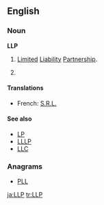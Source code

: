 ==English==
{{wikipedia}}

===Noun===
'''LLP'''

# {{business}}{{legal}} [[limited|Limited]] [[liability|Liability]] [[partnership|Partnership]].
# {{computing}} {{initialism of|Laser Light Plane}}

====Translations====
* French: [[S.R.L.]]

====See also====
* [[LP]]
* [[LLLP]]
* [[LLC]]

===Anagrams===
* [[PLL#English|PLL]]

[[ja:LLP]]
[[tr:LLP]]